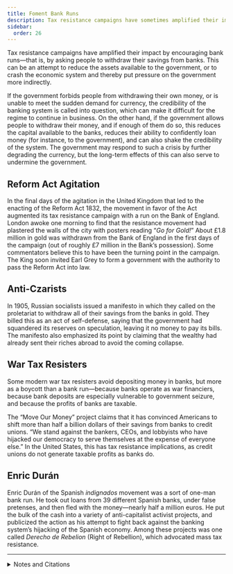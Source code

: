 ```yaml
---
title: Foment Bank Runs
description: Tax resistance campaigns have sometimes amplified their impact by encouraging bank runs.
sidebar:
  order: 26
---
```


Tax resistance campaigns have amplified their impact by encouraging bank runs—that is, by asking people to withdraw their savings from banks.
This can be an attempt to reduce the assets available to the government, or to crash the economic system and thereby put pressure on the government more indirectly.

If the government forbids people from withdrawing their own money, or is unable to meet the sudden demand for currency, the credibility of the banking system is called into question, which can make it difficult for the regime to continue in business.
On the other hand, if the government allows people to withdraw their money, and if enough of them do so, this reduces the capital available to the banks, reduces their ability to confidently loan money (for instance, to the government), and can also shake the credibility of the system.
The government may respond to such a crisis by further degrading the currency, but the long-term effects of this can also serve to undermine the government.

## <Badge text="Example" size="medium" /> Reform Act Agitation

In the final days of the agitation in the United Kingdom that led to the enacting of the Reform Act 1832, the movement in favor of the Act augmented its tax resistance campaign with a run on the Bank of England.
London awoke one morning to find that the resistance movement had plastered the walls of the city with posters reading “<em>Go for Gold!</em>”
About £1.8 million in gold was withdrawn from the Bank of England in the first days of the campaign (out of roughly £7 million in the Bank’s possession).
Some commentators believe this to have been the turning point in the campaign.
The King soon invited Earl Grey to form a government with the authority to pass the Reform Act into law.

## <Badge text="Example" size="medium" /> Anti-Czarists

In 1905, Russian socialists issued a manifesto in which they called on the proletariat to withdraw all of their savings from the banks in gold.
They billed this as an act of self-defense, saying that the government had squandered its reserves on speculation, leaving it no money to pay its bills.
The manifesto also emphasized its point by claiming that the wealthy had already sent their riches abroad to avoid the coming collapse.

## <Badge text="Example" size="medium" /> War Tax Resisters

Some modern war tax resisters avoid depositing money in banks, but more as a boycott than a bank run—because banks operate as war financiers, because bank deposits are especially vulnerable to government seizure, and because the profits of banks are taxable.

The “Move Our Money” project claims that it has convinced Americans to shift more than half a billion dollars of their savings from banks to credit unions.
“We stand against the bankers, CEOs, and lobbyists who have hijacked our democracy to serve themselves at the expense of everyone else.”
In the United States, this has tax resistance implications, as credit unions do not generate taxable profits as banks do.

## <Badge text="Example" size="medium" /> Enric Durán

Enric Durán of the Spanish <i lang="es">indignados</i> movement was a sort of one-man bank run.
He took out loans from 39 different Spanish banks, under false pretenses, and then fled with the money—nearly half a million euros.
He put the bulk of the cash into a variety of anti-capitalist activist projects, and publicized the action as his attempt to fight back against the banking system’s hijacking of the Spanish economy.
Among these projects was one called <i lang="es">Derecho de Rebelion</i> (Right of Rebellion), which advocated mass tax resistance.

<hr />

<details>
<summary>Notes and Citations</summary>

* Roebuck, John Arthur <i>History of the Whig Ministry of 1830, to the Passing of the Reform Bill</i>, Vol. II (1852) [pp. 291–92](https://archive.org/details/in.ernet.dli.2015.82611/page/n309/mode/2up)
* [“Says Russia is Bankrupt”](https://www.fultonhistory.com/Newspaper%204/Amsterdam%20NY%20Daily%20Democrat%20and%20Recorder/Amsterdam%20NY%20Daily%20Democrat%20and%20Recorder%201905%20Sep-1906%20Mar%20Grayscale/Amsterdam%20NY%20Evening%20Recorder%20and%20Daily%20Democrat%201905%20Sep-1906%20Mar%20Grayscale%20-%200746.pdf) <i>Amsterdam Evening Recorder and Daily Democrat</i> 16 December 1905, p. 1
* “Re: Banks” wtr-s email list, 2010
* Pritsky, Nathaniel [“198 Sundays: I’m Never Going To Retire Anyway”](https://propterquod.typepad.com/pax_americana/2008/08/198-sundays-im.html) <i>Pax Americana</i> 24 August 2008
* [“About Move Our Money USA”](https://www.moveourmoneyusa.org/about/)
* Gross, David M. [“Comprehensive Disobedience: Occupying the Sharing Economy in Spain”](https://www.shareable.net/comprehensive-disobedience-occupying-the-sharing-economy-in-spain/) <i>Shareable</i> 9 April 2014

</details>
